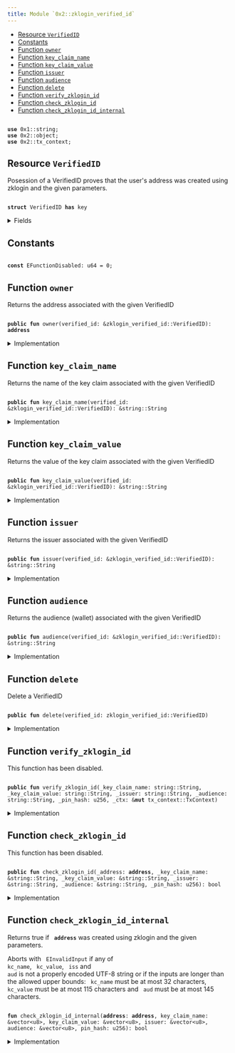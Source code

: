 ```yaml
---
title: Module `0x2::zklogin_verified_id`
---
```




-  [Resource `VerifiedID`](#0x2_zklogin_verified_id_VerifiedID)
-  [Constants](#@Constants_0)
-  [Function `owner`](#0x2_zklogin_verified_id_owner)
-  [Function `key_claim_name`](#0x2_zklogin_verified_id_key_claim_name)
-  [Function `key_claim_value`](#0x2_zklogin_verified_id_key_claim_value)
-  [Function `issuer`](#0x2_zklogin_verified_id_issuer)
-  [Function `audience`](#0x2_zklogin_verified_id_audience)
-  [Function `delete`](#0x2_zklogin_verified_id_delete)
-  [Function `verify_zklogin_id`](#0x2_zklogin_verified_id_verify_zklogin_id)
-  [Function `check_zklogin_id`](#0x2_zklogin_verified_id_check_zklogin_id)
-  [Function `check_zklogin_id_internal`](#0x2_zklogin_verified_id_check_zklogin_id_internal)


<pre><code>
<b>use</b> <Link href="../move-stdlib/string.md#0x1_string">0x1::string</Link>;
<b>use</b> <Link href="object.md#0x2_object">0x2::object</Link>;
<b>use</b> <Link href="tx_context.md#0x2_tx_context">0x2::tx_context</Link>;
</code></pre>



<Link id="0x2_zklogin_verified_id_VerifiedID"></Link>

## Resource `VerifiedID`

Posession of a VerifiedID proves that the user's address was created using zklogin and the given parameters.


<pre><code>
<b>struct</b> <Link href="zklogin_verified_id.md#0x2_zklogin_verified_id_VerifiedID">VerifiedID</Link> <b>has</b> key
</code></pre>



<details>
<summary>Fields</summary>


<dl>
<dt>
<code>
id: <Link href="object.md#0x2_object_UID">object::UID</Link></code>
</dt>
<dd>
 The ID of this VerifiedID
</dd>
<dt>
<code>
owner: <b>address</b></code>
</dt>
<dd>
 The address this VerifiedID is associated with
</dd>
<dt>
<code>
key_claim_name: <Link href="../move-stdlib/string.md#0x1_string_String">string::String</Link></code>
</dt>
<dd>
 The name of the key claim
</dd>
<dt>
<code>
key_claim_value: <Link href="../move-stdlib/string.md#0x1_string_String">string::String</Link></code>
</dt>
<dd>
 The value of the key claim
</dd>
<dt>
<code>
issuer: <Link href="../move-stdlib/string.md#0x1_string_String">string::String</Link></code>
</dt>
<dd>
 The issuer
</dd>
<dt>
<code>
audience: <Link href="../move-stdlib/string.md#0x1_string_String">string::String</Link></code>
</dt>
<dd>
 The audience (wallet)
</dd>
</dl>


</details>

<Link id="@Constants_0"></Link>

## Constants


<Link id="0x2_zklogin_verified_id_EFunctionDisabled"></Link>



<pre><code>
<b>const</b> <Link href="zklogin_verified_id.md#0x2_zklogin_verified_id_EFunctionDisabled">EFunctionDisabled</Link>: u64 = 0;
</code></pre>



<Link id="0x2_zklogin_verified_id_owner"></Link>

## Function `owner`

Returns the address associated with the given VerifiedID


<pre><code>
<b>public</b> <b>fun</b> <Link href="zklogin_verified_id.md#0x2_zklogin_verified_id_owner">owner</Link>(verified_id: &<Link href="zklogin_verified_id.md#0x2_zklogin_verified_id_VerifiedID">zklogin_verified_id::VerifiedID</Link>): <b>address</b>
</code></pre>



<details>
<summary>Implementation</summary>


<pre><code>
<b>public</b> <b>fun</b> <Link href="zklogin_verified_id.md#0x2_zklogin_verified_id_owner">owner</Link>(verified_id: &<Link href="zklogin_verified_id.md#0x2_zklogin_verified_id_VerifiedID">VerifiedID</Link>): <b>address</b> \{
    verified_id.owner
}
</code></pre>



</details>

<Link id="0x2_zklogin_verified_id_key_claim_name"></Link>

## Function `key_claim_name`

Returns the name of the key claim associated with the given VerifiedID


<pre><code>
<b>public</b> <b>fun</b> <Link href="zklogin_verified_id.md#0x2_zklogin_verified_id_key_claim_name">key_claim_name</Link>(verified_id: &<Link href="zklogin_verified_id.md#0x2_zklogin_verified_id_VerifiedID">zklogin_verified_id::VerifiedID</Link>): &<Link href="../move-stdlib/string.md#0x1_string_String">string::String</Link>
</code></pre>



<details>
<summary>Implementation</summary>


<pre><code>
<b>public</b> <b>fun</b> <Link href="zklogin_verified_id.md#0x2_zklogin_verified_id_key_claim_name">key_claim_name</Link>(verified_id: &<Link href="zklogin_verified_id.md#0x2_zklogin_verified_id_VerifiedID">VerifiedID</Link>): &String \{
    &verified_id.key_claim_name
}
</code></pre>



</details>

<Link id="0x2_zklogin_verified_id_key_claim_value"></Link>

## Function `key_claim_value`

Returns the value of the key claim associated with the given VerifiedID


<pre><code>
<b>public</b> <b>fun</b> <Link href="zklogin_verified_id.md#0x2_zklogin_verified_id_key_claim_value">key_claim_value</Link>(verified_id: &<Link href="zklogin_verified_id.md#0x2_zklogin_verified_id_VerifiedID">zklogin_verified_id::VerifiedID</Link>): &<Link href="../move-stdlib/string.md#0x1_string_String">string::String</Link>
</code></pre>



<details>
<summary>Implementation</summary>


<pre><code>
<b>public</b> <b>fun</b> <Link href="zklogin_verified_id.md#0x2_zklogin_verified_id_key_claim_value">key_claim_value</Link>(verified_id: &<Link href="zklogin_verified_id.md#0x2_zklogin_verified_id_VerifiedID">VerifiedID</Link>): &String \{
    &verified_id.key_claim_value
}
</code></pre>



</details>

<Link id="0x2_zklogin_verified_id_issuer"></Link>

## Function `issuer`

Returns the issuer associated with the given VerifiedID


<pre><code>
<b>public</b> <b>fun</b> <Link href="zklogin_verified_id.md#0x2_zklogin_verified_id_issuer">issuer</Link>(verified_id: &<Link href="zklogin_verified_id.md#0x2_zklogin_verified_id_VerifiedID">zklogin_verified_id::VerifiedID</Link>): &<Link href="../move-stdlib/string.md#0x1_string_String">string::String</Link>
</code></pre>



<details>
<summary>Implementation</summary>


<pre><code>
<b>public</b> <b>fun</b> <Link href="zklogin_verified_id.md#0x2_zklogin_verified_id_issuer">issuer</Link>(verified_id: &<Link href="zklogin_verified_id.md#0x2_zklogin_verified_id_VerifiedID">VerifiedID</Link>): &String \{
    &verified_id.issuer
}
</code></pre>



</details>

<Link id="0x2_zklogin_verified_id_audience"></Link>

## Function `audience`

Returns the audience (wallet) associated with the given VerifiedID


<pre><code>
<b>public</b> <b>fun</b> <Link href="zklogin_verified_id.md#0x2_zklogin_verified_id_audience">audience</Link>(verified_id: &<Link href="zklogin_verified_id.md#0x2_zklogin_verified_id_VerifiedID">zklogin_verified_id::VerifiedID</Link>): &<Link href="../move-stdlib/string.md#0x1_string_String">string::String</Link>
</code></pre>



<details>
<summary>Implementation</summary>


<pre><code>
<b>public</b> <b>fun</b> <Link href="zklogin_verified_id.md#0x2_zklogin_verified_id_audience">audience</Link>(verified_id: &<Link href="zklogin_verified_id.md#0x2_zklogin_verified_id_VerifiedID">VerifiedID</Link>): &String \{
    &verified_id.audience
}
</code></pre>



</details>

<Link id="0x2_zklogin_verified_id_delete"></Link>

## Function `delete`

Delete a VerifiedID


<pre><code>
<b>public</b> <b>fun</b> <Link href="zklogin_verified_id.md#0x2_zklogin_verified_id_delete">delete</Link>(verified_id: <Link href="zklogin_verified_id.md#0x2_zklogin_verified_id_VerifiedID">zklogin_verified_id::VerifiedID</Link>)
</code></pre>



<details>
<summary>Implementation</summary>


<pre><code>
<b>public</b> <b>fun</b> <Link href="zklogin_verified_id.md#0x2_zklogin_verified_id_delete">delete</Link>(verified_id: <Link href="zklogin_verified_id.md#0x2_zklogin_verified_id_VerifiedID">VerifiedID</Link>) \{
    <b>let</b> <Link href="zklogin_verified_id.md#0x2_zklogin_verified_id_VerifiedID">VerifiedID</Link> \{ id, owner: _, key_claim_name: _, key_claim_value: _, issuer: _, audience: _ } = verified_id;
    id.<Link href="zklogin_verified_id.md#0x2_zklogin_verified_id_delete">delete</Link>();
}
</code></pre>



</details>

<Link id="0x2_zklogin_verified_id_verify_zklogin_id"></Link>

## Function `verify_zklogin_id`

This function has been disabled.


<pre><code>
<b>public</b> <b>fun</b> <Link href="zklogin_verified_id.md#0x2_zklogin_verified_id_verify_zklogin_id">verify_zklogin_id</Link>(_key_claim_name: <Link href="../move-stdlib/string.md#0x1_string_String">string::String</Link>, _key_claim_value: <Link href="../move-stdlib/string.md#0x1_string_String">string::String</Link>, _issuer: <Link href="../move-stdlib/string.md#0x1_string_String">string::String</Link>, _audience: <Link href="../move-stdlib/string.md#0x1_string_String">string::String</Link>, _pin_hash: u256, _ctx: &<b>mut</b> <Link href="tx_context.md#0x2_tx_context_TxContext">tx_context::TxContext</Link>)
</code></pre>



<details>
<summary>Implementation</summary>


<pre><code>
<b>public</b> <b>fun</b> <Link href="zklogin_verified_id.md#0x2_zklogin_verified_id_verify_zklogin_id">verify_zklogin_id</Link>(
    _key_claim_name: String,
    _key_claim_value: String,
    _issuer: String,
    _audience: String,
    _pin_hash: u256,
    _ctx: &<b>mut</b> TxContext,
) \{
    <b>assert</b>!(<b>false</b>, <Link href="zklogin_verified_id.md#0x2_zklogin_verified_id_EFunctionDisabled">EFunctionDisabled</Link>);
}
</code></pre>



</details>

<Link id="0x2_zklogin_verified_id_check_zklogin_id"></Link>

## Function `check_zklogin_id`

This function has been disabled.


<pre><code>
<b>public</b> <b>fun</b> <Link href="zklogin_verified_id.md#0x2_zklogin_verified_id_check_zklogin_id">check_zklogin_id</Link>(_address: <b>address</b>, _key_claim_name: &<Link href="../move-stdlib/string.md#0x1_string_String">string::String</Link>, _key_claim_value: &<Link href="../move-stdlib/string.md#0x1_string_String">string::String</Link>, _issuer: &<Link href="../move-stdlib/string.md#0x1_string_String">string::String</Link>, _audience: &<Link href="../move-stdlib/string.md#0x1_string_String">string::String</Link>, _pin_hash: u256): bool
</code></pre>



<details>
<summary>Implementation</summary>


<pre><code>
<b>public</b> <b>fun</b> <Link href="zklogin_verified_id.md#0x2_zklogin_verified_id_check_zklogin_id">check_zklogin_id</Link>(
    _address: <b>address</b>,
    _key_claim_name: &String,
    _key_claim_value: &String,
    _issuer: &String,
    _audience: &String,
    _pin_hash: u256
): bool \{
    <b>assert</b>!(<b>false</b>, <Link href="zklogin_verified_id.md#0x2_zklogin_verified_id_EFunctionDisabled">EFunctionDisabled</Link>);
    <b>false</b>
}
</code></pre>



</details>

<Link id="0x2_zklogin_verified_id_check_zklogin_id_internal"></Link>

## Function `check_zklogin_id_internal`

Returns true if <code>
<b>address</b></code> was created using zklogin and the given parameters.

Aborts with <code>
EInvalidInput</code> if any of <code>
kc_name</code>, <code>
kc_value</code>, <code>
iss</code> and <code>
aud</code> is not a properly encoded UTF-8
string or if the inputs are longer than the allowed upper bounds: <code>
kc_name</code> must be at most 32 characters,
<code>
kc_value</code> must be at most 115 characters and <code>
aud</code> must be at most 145 characters.


<pre><code>
<b>fun</b> <Link href="zklogin_verified_id.md#0x2_zklogin_verified_id_check_zklogin_id_internal">check_zklogin_id_internal</Link>(<b>address</b>: <b>address</b>, key_claim_name: &<Link href="../move-stdlib/vector.md#0x1_vector">vector</Link>&lt;u8&gt;, key_claim_value: &<Link href="../move-stdlib/vector.md#0x1_vector">vector</Link>&lt;u8&gt;, issuer: &<Link href="../move-stdlib/vector.md#0x1_vector">vector</Link>&lt;u8&gt;, audience: &<Link href="../move-stdlib/vector.md#0x1_vector">vector</Link>&lt;u8&gt;, pin_hash: u256): bool
</code></pre>



<details>
<summary>Implementation</summary>


<pre><code>
<b>native</b> <b>fun</b> <Link href="zklogin_verified_id.md#0x2_zklogin_verified_id_check_zklogin_id_internal">check_zklogin_id_internal</Link>(
    <b>address</b>: <b>address</b>,
    key_claim_name: &<Link href="../move-stdlib/vector.md#0x1_vector">vector</Link>&lt;u8&gt;,
    key_claim_value: &<Link href="../move-stdlib/vector.md#0x1_vector">vector</Link>&lt;u8&gt;,
    issuer: &<Link href="../move-stdlib/vector.md#0x1_vector">vector</Link>&lt;u8&gt;,
    audience: &<Link href="../move-stdlib/vector.md#0x1_vector">vector</Link>&lt;u8&gt;,
    pin_hash: u256
): bool;
</code></pre>



</details>
